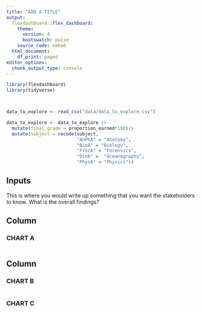 ```yaml
---
title: "ADD A TITLE"
output:
  flexdashboard::flex_dashboard:
    theme: 
      version: 4
      bootswatch: pulse
    source_code: embed
  html_document:
    df_print: paged
editor_options: 
  chunk_output_type: console
---
```


```r
library(flexdashboard)
library(tidyverse)



data_to_explore <- read_csv("data/data_to_explore.csv")

data_to_explore <- data_to_explore |>
  mutate(final_grade = proportion_earned*100)|>
  mutate(subject = recode(subject, 
                          "AnPhA" = "Anatomy",
                          "BioA" = "Biology", 
                          "FrScA" = "Forensics", 
                          "OcnA" =  "Oceanography", 
                          "PhysA" = "Physics"))
```
## Inputs {.sidebar}

This is where you would write up something that you want the stakeholders to know. What is the overall findings?


Column {data-width=600}
-----------------------------------------------------------------------

### CHART A

```r


```

Column {data-width=350}
-----------------------------------------------------------------------

### CHART B

```r


```

### CHART C

```r


```

